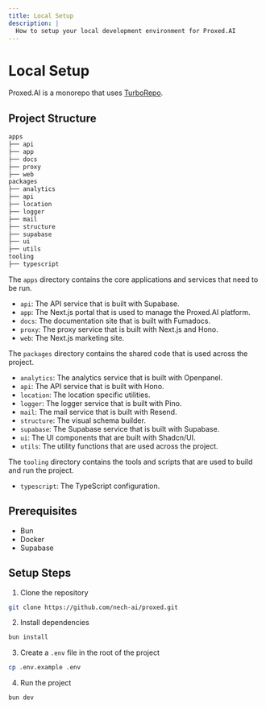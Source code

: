 ```yaml
---
title: Local Setup
description: |
  How to setup your local development environment for Proxed.AI
---
```


# Local Setup

Proxed.AI is a monorepo that uses [TurboRepo](https://turbo.build/repo).

## Project Structure

```bash
apps
├── api
├── app
├── docs
├── proxy
├── web
packages
├── analytics
├── api
├── location
├── logger
├── mail
├── structure
├── supabase
├── ui
├── utils
tooling
├── typescript
```

The `apps` directory contains the core applications and services that need to be run.

* `api`: The API service that is built with Supabase.
* `app`: The Next.js portal that is used to manage the Proxed.AI platform.
* `docs`: The documentation site that is built with Fumadocs.
* `proxy`: The proxy service that is built with Next.js and Hono.
* `web`: The Next.js marketing site.

The `packages` directory contains the shared code that is used across the project.

* `analytics`: The analytics service that is built with Openpanel.
* `api`: The API service that is built with Hono.
* `location`: The location specific utilities.
* `logger`: The logger service that is built with Pino.
* `mail`: The mail service that is built with Resend.
* `structure`: The visual schema builder.
* `supabase`: The Supabase service that is built with Supabase.
* `ui`: The UI components that are built with Shadcn/UI.
* `utils`: The utility functions that are used across the project.


The `tooling` directory contains the tools and scripts that are used to build and run the project.

* `typescript`: The TypeScript configuration.


## Prerequisites

* Bun
* Docker
* Supabase


## Setup Steps

1. Clone the repository

```bash
git clone https://github.com/nech-ai/proxed.git
```

2. Install dependencies

```bash
bun install
```

3. Create a `.env` file in the root of the project

```bash
cp .env.example .env
```

4. Run the project

```bash
bun dev
```






